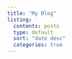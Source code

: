 ```yaml
---
title: "My Blog"
listing: 
  contents: posts 
  type: default 
  sort: "date desc" 
  categories: true 
---
```

